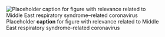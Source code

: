![Placeholder __caption__ for figure with relevance related to Middle East respiratory syndrome–related coronavirus](/img/placeholder.jpg)